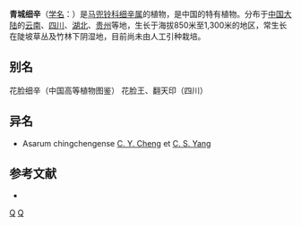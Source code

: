 {{Speciesbox 
| genus = Asarum
| species = splendens
| authority = (Maekawa) [[诚静容|C. Y. Cheng]] et [[杨春澍|C. S. Yang]]
}}

'''青城细辛'''（[[学名|学名]]：{{lang|la|''Asarum splendens''}}）是[[马兜铃科|马兜铃科]][[细辛属|细辛属]]的植物，是中国的特有植物。分布于[[中国大陆|中国大陆]]的[[云南|云南]]、[[四川|四川]]、[[湖北|湖北]]、[[贵州|贵州]]等地，生长于海拔850米至1,300米的地区，常生长在陡坡草丛及竹林下阴湿地，目前尚未由人工引种栽培。

== 别名 ==
花脸细辛（中国高等植物图鉴） 花脸王、翻天印（四川）

== 异名 ==
* Asarum chingchengense [[诚静容|C. Y. Cheng]] et [[杨春澍|C. S. Yang]]

== 参考文献 ==
<div class="references-small">
* {{cite web| url =http://www.bioinfo.cn/db05/KmzwSpecies.php?action=view&id=439| title =青城细辛| work =《中国高等植物数据库全库》| publisher =中国科学院微生物研究所| author =昆明植物研究所| accessdate =2009-02-21| deadurl =yes| archiveurl =https://web.archive.org/web/20160305065511/http://www.bioinfo.cn/db05/KmzwSpecies.php?action=view&id=439| archivedate =2016-03-05}}
</div>
{{Taxonbar|from=Q4803635}}

[[Category:细辛属|Q]]
[[Category:中國特有植物|Q]]